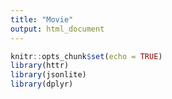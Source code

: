 ```yaml
---
title: "Movie"
output: html_document
---
```


```r
knitr::opts_chunk$set(echo = TRUE)
library(httr)
library(jsonlite)
library(dplyr)
```

```r
```